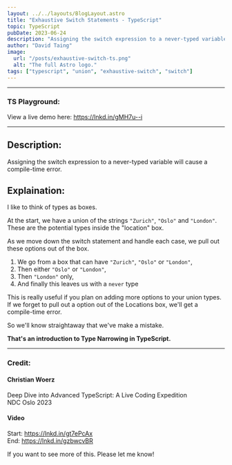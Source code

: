 ```yaml
---
layout: ../../layouts/BlogLayout.astro
title: "Exhaustive Switch Statements - TypeScript"
topic: TypeScript
pubDate: 2023-06-24
description: "Assigning the switch expression to a never-typed variable will cause a compile-time error."
author: "David Taing"
image:
  url: "/posts/exhaustive-switch-ts.png"
  alt: "The full Astro logo."
tags: ["typescript", "union", "exhaustive-switch", "switch"]
---
```


---

### TS Playground:

View a live demo here: https://lnkd.in/gMH7u--i

---

## Description:

Assigning the switch expression to a never-typed variable will cause a compile-time error.

## Explaination:

I like to think of types as boxes.

At the start, we have a union of the strings `"Zurich"`, `"Oslo"` and `"London"`. These are the potential types inside the "location" box.

As we move down the switch statement and handle each case, we pull out these options out of the box.

1. We go from a box that can have `"Zurich"`, `"Oslo"` or `"London"`,
2. Then either `"Oslo"` or `"London"`,
3. Then `"London"` only,
4. And finally this leaves us with a `never` type

This is really useful if you plan on adding more options to your union types. If we forget to pull out a option out of the Locations box, we'll get a compile-time error.

So we'll know straightaway that we've make a mistake.

**That's an introduction to Type Narrowing in TypeScript.**

---

### Credit:

#### Christian Woerz<br/>

Deep Dive into Advanced TypeScript: A Live Coding Expedition<br/>
NDC Oslo 2023

#### Video

Start: https://lnkd.in/gt7ePcAx<br/>
End: https://lnkd.in/gzbwcvBR

If you want to see more of this. Please let me know!
